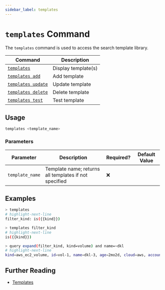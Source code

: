 ```yaml
---
sidebar_label: templates
---
```


# `templates` Command

The `templates` command is used to access the search template library.

| Command                            | Description         |
| ---------------------------------- | ------------------- |
| [`templates`](#usage)              | Display template(s) |
| [`templates add`](./add.mdx)       | Add template        |
| [`templates update`](./update.mdx) | Update template     |
| [`templates delete`](./delete.mdx) | Delete template     |
| [`templates test`](./test.mdx)     | Test template       |

## Usage

```bash
templates <template_name>
```

### Parameters

| Parameter       | Description                                           | Required? | Default Value |
| --------------- | ----------------------------------------------------- | --------- | ------------- |
| `template_name` | Template name; returns all templates if not specified | ❌        |               |

## Examples

```bash title="List all templates"
> templates
# highlight-next-line
filter_kind: is({{kind}})
```

```bash title="Display the filter_kind template"
> templates filter_kind
# highlight-next-line
is({{kind}})
```

```bash title="Use the filter_kind template"
> query expand(filter_kind, kind=volume) and name=~dkl
# highlight-next-line
kind=aws_ec2_volume, id=vol-1, name=dkl-3, age=2mo2d, cloud=aws, account=eng, region=us-west-2
```

## Further Reading

- [Templates](../../../templates.mdx)
